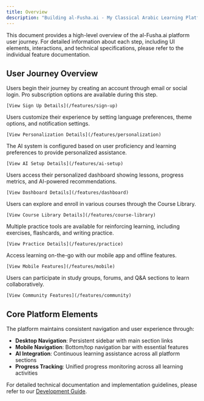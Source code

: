 ```yaml
---
title: Overview
description: "Building al-Fusha.ai - My Classical Arabic Learning Platform"
---
```


<Note>
  This document provides a high-level overview of the al-Fusha.ai platform user journey. For detailed information about each step, including UI elements, interactions, and technical specifications, please refer to the individual feature documentation.
</Note>

## User Journey Overview

<Steps>
  <Step title="1. Sign Up">
    Users begin their journey by creating an account through email or social login. Pro subscription options are available during this step.
    
    [View Sign Up Details](/features/sign-up)
  </Step>

  <Step title="2. Personalize Settings">
    Users customize their experience by setting language preferences, theme options, and notification settings.
    
    [View Personalization Details](/features/personalization)
  </Step>

  <Step title="3. Set Up AI">
    The AI system is configured based on user proficiency and learning preferences to provide personalized assistance.
    
    [View AI Setup Details](/features/ai-setup)
  </Step>

  <Step title="4. Explore the Dashboard">
    Users access their personalized dashboard showing lessons, progress metrics, and AI-powered recommendations.
    
    [View Dashboard Details](/features/dashboard)
  </Step>

  <Step title="5. Browse Courses">
    Users can explore and enroll in various courses through the Course Library.
    
    [View Course Library Details](/features/course-library)
  </Step>

  <Step title="6. Practice and Review">
    Multiple practice tools are available for reinforcing learning, including exercises, flashcards, and writing practice.
    
    [View Practice Details](/features/practice)
  </Step>

  <Step title="7. Mobile Experience">
    Access learning on-the-go with our mobile app and offline features.
    
    [View Mobile Features](/features/mobile)
  </Step>

  <Step title="8. Community Engagement">
    Users can participate in study groups, forums, and Q&A sections to learn collaboratively.
    
    [View Community Features](/features/community)
  </Step>
</Steps>

## Core Platform Elements

The platform maintains consistent navigation and user experience through:

- **Desktop Navigation**: Persistent sidebar with main section links
- **Mobile Navigation**: Bottom/top navigation bar with essential features
- **AI Integration**: Continuous learning assistance across all platform sections
- **Progress Tracking**: Unified progress monitoring across all learning activities

For detailed technical documentation and implementation guidelines, please refer to our [Development Guide](/development).